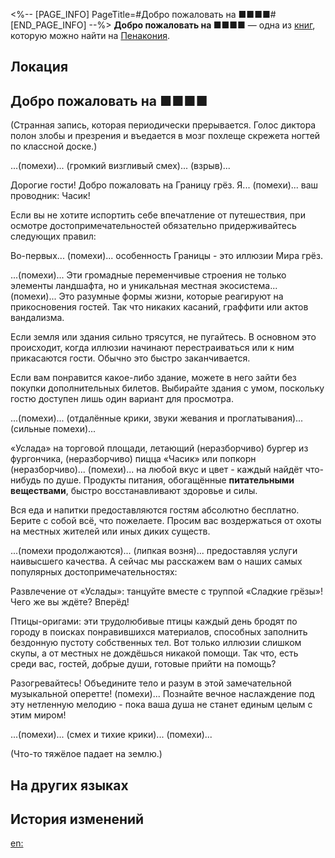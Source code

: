 <%-- [PAGE_INFO]
PageTitle=#Добро пожаловать на ■■■■#
[END_PAGE_INFO] --%>
{{Дополнить}}
{{Книга Инфобокс
|id           = 290
|partIds      = 190543
|Название     = 
|Изображение  = Предмет Журнал Пенакония.png
|Мир          = Пенакония
|Томов        = 1
|Автор        = <!--нужно добавить-->
|Описание     = Странная аудиозапись ужасающего кошмара.
|Том1         = {{tx}}
|Источник1    = {{tx|Отсутствует источник}}
|Персонажи    = 
|Фракции      = 
}}
'''Добро пожаловать на ■■■■''' — одна из [[Книги|книг]], которую можно найти на [[Пенакония]].

==Локация==
{{Отметка карты|<!--название карты-->|<!--id отметки-->}}

==Добро пожаловать на ■■■■==
(Странная запись, которая периодически прерывается. Голос диктора полон злобы и презрения и въедается в мозг похлеще скрежета ногтей по классной доске.)

...(помехи)... (громкий визгливый смех)... (взрыв)...

Дорогие гости! Добро пожаловать на Границу грёз. Я... (помехи)... ваш проводник: Часик!

Если вы не хотите испортить себе впечатление от путешествия, при осмотре достопримечательностей обязательно придерживайтесь следующих правил:

Во-первых... (помехи)... особенность Границы - это иллюзии Мира грёз.

...(помехи)... Эти громадные переменчивые строения не только элементы ландшафта, но и уникальная местная экосистема... (помехи)... Это разумные формы жизни, которые реагируют на прикосновения гостей. Так что никаких касаний, граффити или актов вандализма.

Если земля или здания сильно трясутся, не пугайтесь. В основном это происходит, когда иллюзии начинают перестраиваться или к ним прикасаются гости. Обычно это быстро заканчивается.

Если вам понравится какое-либо здание, можете в него зайти без покупки дополнительных билетов. Выбирайте здания с умом, поскольку гостю доступен лишь один вариант для просмотра.

...(помехи)... (отдалённые крики, звуки жевания и проглатывания)... (сильные помехи)...

«Услада» на торговой площади, летающий (неразборчиво) бургер из фургончика, (неразборчиво) пицца «Часик» или попкорн (неразборчиво)... (помехи)... на любой вкус и цвет - каждый найдёт что-нибудь по душе. Продукты питания, обогащённые '''питательными веществами''', быстро восстанавливают здоровье и силы.

Вся еда и напитки предоставляются гостям абсолютно бесплатно. Берите с собой всё, что пожелаете. Просим вас воздержаться от охоты на местных жителей или иных диких существ.

...(помехи продолжаются)... (липкая возня)... предоставляя услуги наивысшего качества. А сейчас мы расскажем вам о наших самых популярных достопримечательностях:

Развлечение от «Услады»: танцуйте вместе с труппой «Сладкие грёзы»! Чего же вы ждёте? Вперёд! {{Цвет|Выделенный|Распахните разум, сбросьте оковы и пролейте немного крови!}}

Птицы-оригами: эти трудолюбивые птицы каждый день бродят по городу в поисках понравившихся материалов, способных заполнить бездонную пустоту собственных тел. Вот только иллюзии слишком скупы, а от местных не дождёшься никакой помощи. Так что, есть среди вас, гостей, добрые души, готовые прийти на помощь?

Разогревайтесь! Объедините тело и разум в этой замечательной музыкальной оперетте! {{Цвет|Огненный|Свободно покачивайтесь в такт струнам, поднимайтесь и опускайтесь вместе с духовыми инструментами или почувствуйте ритм клавишных и ударных...}} (помехи)... Познайте вечное наслаждение под эту нетленную мелодию - пока ваша душа не станет единым целым с этим миром!

...(помехи)... (смех и тихие крики)... (помехи)...

(Что-то тяжёлое падает на землю.)

==На других языках==
{{На других языках
|en   = Welcome to ■■■■
|zhs  = 欢迎来到■■■■
|zht  = 歡迎來到■■■■
|ja   = ようこそ■■■■へ
|ko   = ■■■■에 오신 걸 환영합니다
|es   = Bienvenido a ■■■■
|fr   = Bienvenue à ■■■■
|ru   = Добро пожаловать на ■■■■
|th   = ยินดีต้อนรับสู่■■■■
|vi   = Chào Mừng Đến Với ■■■■
|de   = Willkommen zu ■■■■
|id   = Selamat Datang di ■■■■!
|pt   = Boas-vindas a ■■■■
}}

==История изменений==
{{История изменений|3.5}}

[[en:]]